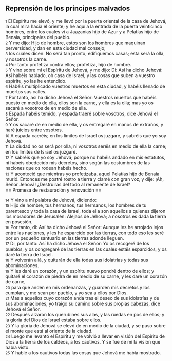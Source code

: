 == Reprensión de los príncipes malvados ==

{{anchor|1}} <small>1</small> El Espíritu me elevó, y me llevó por la puerta oriental de la casa de Jehová, la cual mira hacia el oriente; y he aquí a la entrada de la puerta veinticinco hombres, entre los cuales vi a Jaazanías hijo de Azur y a Pelatías hijo de Benaía, principales del pueblo.<br>
{{anchor|2}} <small>2</small> Y me dijo: Hijo de hombre, estos son los hombres que maquinan perversidad, y dan en esta ciudad mal consejo;<br>
{{anchor|3}} <small>3</small> los cuales dicen: No será tan pronto; edifiquemos casas; esta será la olla, y nosotros la carne.<br>
{{anchor|4}} <small>4</small> Por tanto profetiza contra ellos; profetiza, hijo de hombre.<br>
{{anchor|5}} <small>5</small> Y vino sobre mí el Espíritu de Jehová, y me dijo: Di: Así ha dicho Jehová: Así habéis hablado, oh casa de Israel, y las cosas que suben a vuestro espíritu, yo las he entendido.<br>
{{anchor|6}} <small>6</small> Habéis multiplicado vuestros muertos en esta ciudad, y habéis llenado de muertos sus calles.<br>
{{anchor|7}} <small>7</small> Por tanto, así ha dicho Jehová el Señor: Vuestros muertos que habéis puesto en medio de ella, ellos son la carne, y ella es la olla; mas yo os sacaré a vosotros de en medio de ella.<br>
{{anchor|8}} <small>8</small> Espada habéis temido, y espada traeré sobre vosotros, dice Jehová el Señor.<br>
{{anchor|9}} <small>9</small> Y os sacaré de en medio de ella, y os entregaré en manos de extraños, y haré juicios entre vosotros.<br>
{{anchor|10}} <small>10</small> A espada caeréis; en los límites de Israel os juzgaré, y sabréis que yo soy Jehová.<br>
{{anchor|11}} <small>11</small> La ciudad no os será por olla, ni vosotros seréis en medio de ella la carne; en los límites de Israel os juzgaré.<br>
{{anchor|12}} <small>12</small> Y sabréis que yo soy Jehová; porque no habéis andado en mis estatutos, ni habéis obedecido mis decretos, sino según las costumbres de las naciones que os rodean habéis hecho.<br>
{{anchor|13}} <small>13</small> Y aconteció que mientras yo profetizaba, aquel Pelatías hijo de Benaía murió. Entonces me postré rostro a tierra y clamé con gran voz, y dije: ¡Ah, Señor Jehová! ¿Destruirás del todo al remanente de Israel?<br>
== Promesa de restauración y renovación ==

{{anchor|14}} <small>14</small> Y vino a mí palabra de Jehová, diciendo:<br>
{{anchor|15}} <small>15</small> Hijo de hombre, tus hermanos, tus hermanos, los hombres de tu parentesco y toda la casa de Israel, toda ella son aquellos a quienes dijeron los moradores de Jerusalén: Alejaos de Jehová; a nosotros es dada la tierra en posesión.<br>
{{anchor|16}} <small>16</small> Por tanto, di: Así ha dicho Jehová el Señor: Aunque les he arrojado lejos entre las naciones, y les he esparcido por las tierras, con todo eso les seré por un pequeño santuario en las tierras adonde lleguen.<br>
{{anchor|17}} <small>17</small> Di, por tanto: Así ha dicho Jehová el Señor: Yo os recogeré de los pueblos, y os congregaré de las tierras en las cuales estáis esparcidos, y os daré la tierra de Israel.<br>
{{anchor|18}} <small>18</small> Y volverán allá, y quitarán de ella todas sus idolatrías y todas sus abominaciones.<br>
{{anchor|19}} <small>19</small> Y les daré un corazón, y un espíritu nuevo pondré dentro de ellos; y quitaré el corazón de piedra de en medio de su carne, y les daré un corazón de carne,<br>
{{anchor|20}} <small>20</small> para que anden en mis ordenanzas, y guarden mis decretos y los cumplan, y me sean por pueblo, y yo sea a ellos por Dios.<br>
{{anchor|21}} <small>21</small> Mas a aquellos cuyo corazón anda tras el deseo de sus idolatrías y de sus abominaciones, yo traigo su camino sobre sus propias cabezas, dice Jehová el Señor.<br>
{{anchor|22}} <small>22</small> Después alzaron los querubines sus alas, y las ruedas en pos de ellos; y la gloria del Dios de Israel estaba sobre ellos.<br>
{{anchor|23}} <small>23</small> Y la gloria de Jehová se elevó de en medio de la ciudad, y se puso sobre el monte que está al oriente de la ciudad.<br>
{{anchor|24}} <small>24</small> Luego me levantó el Espíritu y me volvió a llevar en visión del Espíritu de Dios a la tierra de los caldeos, a los cautivos. Y se fue de mí la visión que había visto.<br>
{{anchor|25}} <small>25</small> Y hablé a los cautivos todas las cosas que Jehová me había mostrado.<br>
